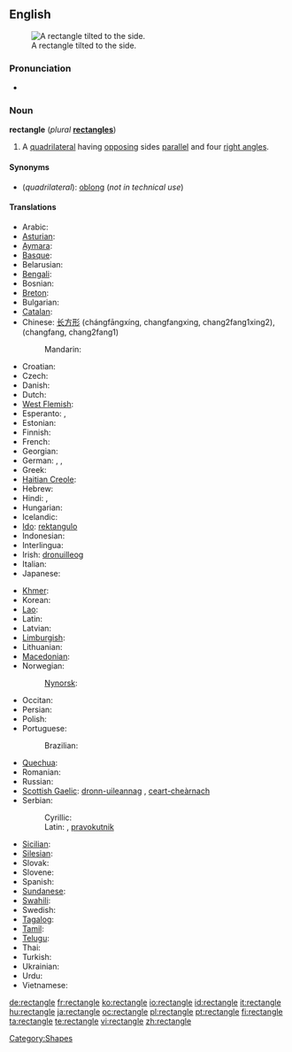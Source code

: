 {{wikipedia}}
==English==
[[Image:Geometry Rectangle.png|thumb|right|A rectangle tilted to the side.]]

===Pronunciation===
*{{audio|en-us-rectangle.ogg|Audio (US)}}

===Noun===
'''rectangle''' (''plural'' '''[[rectangles]]''')

# {{geometry}} A [[quadrilateral]] having [[opposing]] sides [[parallel]] and four [[right angle]]s.

====Synonyms====
*(''quadrilateral''): [[oblong]] (''not in technical use'')

====Translations====
{{trans-top|quadrilateral}}
* Arabic: {{t-|ar|مستطيل|sc=Arab}}
* [[Asturian]]: {{t-|ast|rectángulu|m}}
* [[Aymara]]: {{t-|ay|wiskhalla}}
* [[Basque]]: {{t-|eu|laukizuzen}}
* Belarusian: {{t-|be|прамавугольнік|sc=Cyrl}}
* [[Bengali]]: {{t-|bn|আয়তক্ষেত্র|sc=BNchar}}
* Bosnian: {{t-|bs|pravougaonik}}
* [[Breton]]: {{t-|br|skouergorneg}}
* Bulgarian: {{t-|bg|правоъгълник|sc=Cyrl}}
* [[Catalan]]: {{t-|ca|rectangle}}
* Chinese: [[长方形]] (chángfāngxíng, changfangxing, chang2fang1xing2), (changfang, chang2fang1)
*: Mandarin: {{t-|zh|矩形}}
* Croatian: {{t-|hr|pravokutnik|m}}
* Czech: {{t-|cs|obdélník|m}}
* Danish: {{t-|da|rektangel}}
* Dutch: {{t+|nl|rechthoek|m}}
* [[West Flemish]]: {{tø|vls|rechtoek}}
* Esperanto: {{t-|eo|ortangulo}}, {{t-|eo|rektangulo}}
* Estonian: {{t+|et|ristkülik}}
* Finnish: {{t+|fi|suorakulmio}}
* French: {{t+|fr|rectangle|m}}
* Georgian: {{t-|ka|მართკუთხედი}}
* German: {{t+|de|Rechteck|n}}, {{t-|de|Karree|n}}, {{t-|de|Orthogon}}
* Greek: {{t-|el|ορθογώνιο παραλληλόγραμμο|sc=Grek}}
* [[Haitian Creole]]: {{tø|ht|rektang}}
* Hebrew: {{t+|he|מלבן|m|tr=malbén|sc=Hebr}}
* Hindi: {{t-|hi|आयत|sc=Hindi}}, {{t-|hi|समकोण समानान्तर चतुर्भुज|sc=Hindi}}
* Hungarian: {{t+|hu|téglalap}}
* Icelandic: {{t-|is|rétthyrningur}}
* [[Ido]]: [[rektangulo]]
* Indonesian: {{t-|id|persegi panjang}}
* Interlingua: {{t|ia|rectangulo|m}}
* Irish: [[dronuilleog]]
* Italian: {{t-|it|rettangolo|m}}
* Japanese: {{t+|ja|長方形|tr=[[ちょうほうけい]], chōhōkei}}
{{trans-mid}}
* [[Khmer]]: {{t-|km|ចតុកោណកែង}}
* Korean: {{t-|ko|직사각형}}
* [[Lao]]: {{t-|lo|ຮູບສີ່ແຈສາກ|sc=Laoo}}
* Latin: {{t-|la|rectangulum}}
* Latvian: {{t-|lv|taisnstūris}}
* [[Limburgish]]: {{t-|li|rechhook}}
* Lithuanian: {{t-|lt|stačiakampis}}
* [[Macedonian]]: {{t-|mk|правоаголник|sc=Cyrl}}
* Norwegian: {{t+|no|rektangel}}
*: [[Nynorsk]]: {{t-|nn|rektangel}}
* Occitan: {{t+|oc|rectangle|m}}
* Persian: {{t-|fa|مستطیل|sc=fa-Arab}}
* Polish: {{t+|pl|prostokąt}}
* Portuguese: {{t+|pt|rectângulo}}
*: Brazilian: {{t+|pt|retângulo}}
* [[Quechua]]: {{t-|qu|wask'a}}
* Romanian: {{t-|ro|dreptunghi}}
* Russian: {{t+|ru|прямоугольник|sc=Cyrl}}
* [[Scottish Gaelic]]: [[dronn-uileannag]] {{f}}, [[ceart-cheàrnach]] {{m}}
* Serbian:
*: Cyrillic: {{t-|sr|правоугаоник|m|sc=Cyrl}}
*: Latin: {{t-|sr|pravougaonik|m|}}, [[pravokutnik]] {{m}}
* [[Sicilian]]: {{t-|scn|rittànculu}}
* [[Silesian]]: {{tø|szl|prostokůnt}}
* Slovak: {{t-|sk|obdĺžnik}}
* Slovene: {{t-|sl|pravokotnik|m}}
* Spanish: {{t+|es|rectángulo|m}}
* [[Sundanese]]: {{t-|su|pasagi burung}}
* [[Swahili]]: {{t-|sw|mstatili}}
* Swedish: {{t+|sv|rektangel}}
* [[Tagalog]]: {{t-|tl|parihaba}}
* [[Tamil]]: {{t-|ta|செவ்வகம்}}
* [[Telugu]]: {{t-|te|దీర్ఘ చతురస్రం|tr=deergha chatirasraM}}
* Thai: {{t-|th|รูปสี่เหลี่ยมผืนผ้า|sc=Thai}}
* Turkish: {{t+|tr|dikdörtgen}}
* Ukrainian: {{t-|uk|прямокутник|sc=Cyrl}}
* Urdu: {{t-|ur|مستطیل|sc=ur-Arab}}
* Vietnamese: {{t-|vi|hình chữ nhật}}
{{trans-bottom}}

[[Category:Shapes]]

[[de:rectangle]]
[[fr:rectangle]]
[[ko:rectangle]]
[[io:rectangle]]
[[id:rectangle]]
[[it:rectangle]]
[[hu:rectangle]]
[[ja:rectangle]]
[[oc:rectangle]]
[[pl:rectangle]]
[[pt:rectangle]]
[[fi:rectangle]]
[[ta:rectangle]]
[[te:rectangle]]
[[vi:rectangle]]
[[zh:rectangle]]